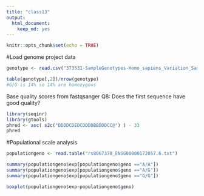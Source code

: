 ```yaml
---
title: "class13"
output: 
  html_document: 
    keep_md: yes
---
```


```r
knitr::opts_chunk$set(echo = TRUE)
```


#Load genome project data
```r
genotype <- read.csv("373531-SampleGenotypes-Homo_sapiens_Variation_Sample_rs8067378.csv")
```

```r
table(genotype[,2])/nrow(genotype)
#G/G is 14% so 14% are homozygous

```

Base quality scores from fastqsanger
Q8: Does the first sequence have good quality? 
```r
library(seqinr)
library(gtools)
phred <- asc( s2c("DDDDCDEDCDDDDBBDDDCC@") ) - 33
phred 
```

#Populational scale analysis


```r
populationgeno <- read.table("rs8067378_ENSG00000172057.6.txt")

```


```r
summary(populationgeno$exp[populationgeno$geno =="A/A"])
summary(populationgeno$exp[populationgeno$geno =="A/G"])
summary(populationgeno$exp[populationgeno$geno =="G/G"])


```

```r
boxplot(populationgeno$exp~populationgeno$geno)

```

